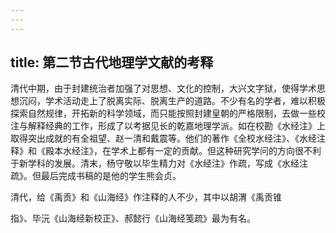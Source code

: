 ```yaml
---
---
---
```

title: 第二节古代地理学文献的考释
---



清代中期，由于封建统治者加强了对思想、文化的控制，大兴文字狱，使得学术思想沉闷，学术活动走上了脱离实际、脱离生产的道路。不少有名的学者，难以积极探索自然规律，开拓新的科学领域，而只能按照封建皇朝的严格限制，去做一些校注与解释经典的工作，形成了以考据见长的乾嘉地理学派。如在校勘《水经注》上取得突出成就的有全祖望、赵一清和戴震等。他们的著作《全校水经注》、《水经注释》和《殿本水经注》，在学术上都有一定的贡献。但这种研究学问的方向很不利于新学科的发展。清末，杨守敬以毕生精力对《水经注》作疏，写成《水经注疏》。但最后完成书稿的是他的学生熊会贞。

清代，给《禹贡》和《山海经》作注释的人不少，其中以胡渭《禹贡锥

指》、毕沅《山海经新校正》、郝懿行《山海经笺疏》最为有名。